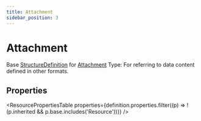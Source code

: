 ```yaml
---
title: Attachment
sidebar_position: 3
---
```


# Attachment

Base <a href="/docs/api/fhir/resources/structuredefinition">StructureDefinition</a> for <a href="/docs/api/fhir/datatypes/attachment">Attachment</a> Type: For referring to data content defined in other formats.



## Properties

<ResourcePropertiesTable properties={definition.properties.filter((p) => !(p.inherited && p.base.includes('Resource')))} />




